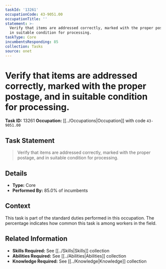 ```yaml
---
taskId: '13261'
occupationCode: 43-9051.00
occupationTitle: ''
statement: >-
  Verify that items are addressed correctly, marked with the proper postage, and
  in suitable condition for processing.
taskType: Core
incumbentsResponding: 85
collection: Tasks
source: onet
---
```

# Verify that items are addressed correctly, marked with the proper postage, and in suitable condition for processing.

**Task ID:** 13261
**Occupation:** [[../Occupations|Occupation]] with code `43-9051.00`

## Task Statement

> Verify that items are addressed correctly, marked with the proper postage, and in suitable condition for processing.

## Details

- **Type:** Core
- **Performed By:** 85.0% of incumbents

## Context

This task is part of the standard duties performed in this occupation. The percentage indicates how common this task is among workers in the field.

## Related Information

- **Skills Required:** See [[../Skills|Skills]] collection
- **Abilities Required:** See [[../Abilities|Abilities]] collection
- **Knowledge Required:** See [[../Knowledge|Knowledge]] collection
